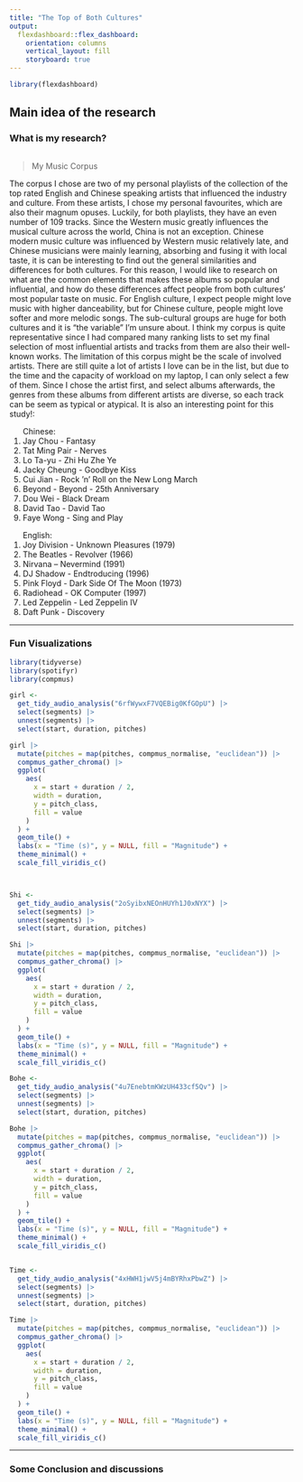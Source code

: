 ```yaml
---
title: "The Top of Both Cultures"
output: 
  flexdashboard::flex_dashboard:
    orientation: columns
    vertical_layout: fill
    storyboard: true
---
```


```r
library(flexdashboard)
```

Main idea of the research {data-width=650}
-----------------------------------------------------------------------

### What is my research?

```r

```
> My Music Corpus

<p>
The corpus I chose are two of my personal playlists of the collection of the top rated English and Chinese speaking artists that influenced the industry and culture. From these artists, I chose my personal favourites, which are also their magnum opuses. Luckily, for both playlists, they have an even number of 109 tracks. Since the Western music greatly influences the musical culture across the world, China is not an exception. Chinese modern music culture was influenced by Western music relatively late, and Chinese musicians were mainly learning, absorbing and fusing it with local taste, it is can be interesting to find out the general similarities and differences for both cultures. For this reason, I would like to research on what are the common elements that makes these albums so popular and influential, and how do these differences affect people from both cultures’ most popular taste on music. For English culture, I expect people might love music with higher danceability, but for Chinese culture, people might love softer and more melodic songs. The sub-cultural groups are huge for both cultures and it is “the variable” I’m unsure about. I think my corpus is quite representative since I had compared many ranking lists to set my final selection of most influential artists and tracks from them are also their well-known works. The limitation of this corpus might be the scale of involved artists. There are still quite a lot of artists I love can be in the list, but due to the time and the capacity of workload on my laptop, I can only select a few of them. Since I chose the artist first, and select albums afterwards, the genres from these albums from different artists are diverse, so each track can be seem as typical or atypical. It is also an interesting point for this study!:</p>

<p>
<ol>Chinese:
<li> Jay Chou - Fantasy </li>
<li> Tat Ming Pair - Nerves </li>
<li> Lo Ta-yu - Zhi Hu Zhe Ye </li>
<li> Jacky Cheung - Goodbye Kiss </li>
<li> Cui Jian -  Rock ’n’ Roll on the New Long March </li>
<li> Beyond - Beyond - 25th Anniversary </li>
<li> Dou Wei - Black Dream </li>
<li> David Tao - David Tao </li>
<li> Faye Wong - Sing and Play </li>
</ol>
</p>

<p>
<ol>English:
<li> Joy Division - Unknown Pleasures (1979) </li>
<li> The Beatles - Revolver (1966) </li>
<li> Nirvana – Nevermind (1991) </li>
<li> DJ Shadow - Endtroducing (1996) </li>
<li> Pink Floyd - Dark Side Of The Moon (1973) </li>
<li> Radiohead - OK Computer (1997) </li>
<li> Led Zeppelin - Led Zeppelin IV </li>
<li> Daft Punk - Discovery </li>
</ol>
</p>



-----------------------------------------------------------------------

### Fun Visualizations

```r
library(tidyverse)
library(spotifyr)
library(compmus)

girl <-
  get_tidy_audio_analysis("6rfWywxF7VQEBig0KfGOpU") |>
  select(segments) |>
  unnest(segments) |>
  select(start, duration, pitches)

girl |>
  mutate(pitches = map(pitches, compmus_normalise, "euclidean")) |>
  compmus_gather_chroma() |> 
  ggplot(
    aes(
      x = start + duration / 2,
      width = duration,
      y = pitch_class,
      fill = value
    )
  ) +
  geom_tile() +
  labs(x = "Time (s)", y = NULL, fill = "Magnitude") +
  theme_minimal() +
  scale_fill_viridis_c()



Shi <-
  get_tidy_audio_analysis("2oSyibxNEOnHUYh1J0xNYX") |>
  select(segments) |>
  unnest(segments) |>
  select(start, duration, pitches)

Shi |>
  mutate(pitches = map(pitches, compmus_normalise, "euclidean")) |>
  compmus_gather_chroma() |> 
  ggplot(
    aes(
      x = start + duration / 2,
      width = duration,
      y = pitch_class,
      fill = value
    )
  ) +
  geom_tile() +
  labs(x = "Time (s)", y = NULL, fill = "Magnitude") +
  theme_minimal() +
  scale_fill_viridis_c()

Bohe <-
  get_tidy_audio_analysis("4u7EnebtmKWzUH433cf5Qv") |>
  select(segments) |>
  unnest(segments) |>
  select(start, duration, pitches)

Bohe |>
  mutate(pitches = map(pitches, compmus_normalise, "euclidean")) |>
  compmus_gather_chroma() |> 
  ggplot(
    aes(
      x = start + duration / 2,
      width = duration,
      y = pitch_class,
      fill = value
    )
  ) +
  geom_tile() +
  labs(x = "Time (s)", y = NULL, fill = "Magnitude") +
  theme_minimal() +
  scale_fill_viridis_c()


Time <-
  get_tidy_audio_analysis("4xHWH1jwV5j4mBYRhxPbwZ") |>
  select(segments) |>
  unnest(segments) |>
  select(start, duration, pitches)

Time |>
  mutate(pitches = map(pitches, compmus_normalise, "euclidean")) |>
  compmus_gather_chroma() |> 
  ggplot(
    aes(
      x = start + duration / 2,
      width = duration,
      y = pitch_class,
      fill = value
    )
  ) +
  geom_tile() +
  labs(x = "Time (s)", y = NULL, fill = "Magnitude") +
  theme_minimal() +
  scale_fill_viridis_c()

```

***

### Some Conclusion and discussions

```r

```


